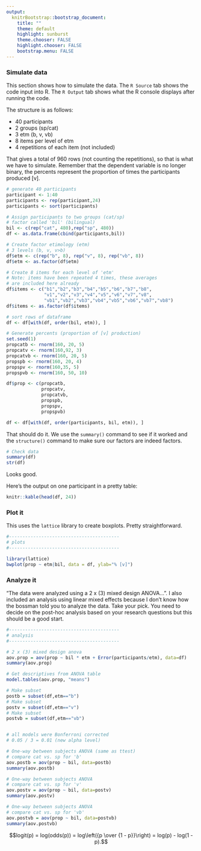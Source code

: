 ```yaml
---
output:
  knitrBootstrap::bootstrap_document:
    title: ""
    theme: default
    highlight: sunburst
    theme.chooser: FALSE
    highlight.chooser: FALSE
    bootstrap.menu: FALSE
---
```


### Simulate data

This section shows how to simulate the data. The ```R Source``` tab shows the 
code input into R. The ```R Output``` tab shows what the R console displays 
after running the code. 

The structure is as follows: 

- 40 participants 
- 2 groups (sp/cat)
- 3 etm (b, v, vb)
- 8 items per level of etm
- 4 repetitions of each item (not included)

That gives a total of 960 rows (not counting the repetitions), so that is what 
we have to simulate. Remember that the dependent variable is no longer binary, 
the percents represent the proportion of times the participants produced [v].

```r

# generate 40 participants
participant <- 1:40
participants <- rep(participant,24)
participants <- sort(participants)

# Assign participants to two groups (cat/sp)
# factor called 'bil' (bilingual)
bil <- c(rep("cat", 480),rep("sp", 480))
df <- as.data.frame(cbind(participants,bil))

# Create factor etimology (etm)
# 3 levels (b, v, v>b)
df$etm <- c(rep("b", 8), rep("v", 8), rep("vb", 8))
df$etm <- as.factor(df$etm)

# Create 8 items for each level of 'etm'
# Note: items have been repeated 4 times, these averages
# are included here already
df$items <- c("b1","b2","b3","b4","b5","b6","b7","b8",
			  "v1","v2","v3","v4","v5","v6","v7","v8",
			  "vb1","vb2","vb3","vb4","vb5","vb6","vb7","vb8")
df$items <- as.factor(df$items)

# sort rows of dataframe
df <- df[with(df, order(bil, etm)), ]

# Generate percents (proportion of [v] production)
set.seed(1)
propcatb <- rnorm(160, 20, 5)
propcatv <- rnorm(160,92, 3)
propcatvb <- rnorm(160, 20, 5)
propspb <- rnorm(160, 20, 4)
propspv <- rnorm(160,35, 5)
propspvb <- rnorm(160, 50, 10)

df$prop <- c(propcatb, 
	         propcatv,
	         propcatvb,
	         propspb,
	         propspv,
	         propspvb)

df <- df[with(df, order(participants, bil, etm)), ]
```

That should do it. We use the ```summary()``` command to see if it worked and 
the ```structure()``` command to make sure our factors are indeed factors.

```r
# Check data
summary(df)
str(df)
```

Looks good. 

Here's the output on one participant in a pretty table:

```r
knitr::kable(head(df, 24))
```

### Plot it

This uses the ```lattice``` library to create boxplots. Pretty straightforward.

```r
#-----------------------------------------
# plots
#-----------------------------------------

library(lattice)
bwplot(prop ~ etm|bil, data = df, ylab="% [v]")

```


### Analyze it

"The data were analyzed using a 2 x (3) mixed design ANOVA...". I also included
an analysis using linear mixed effects because I don't know how the bossman told
you to analyze the data. Take your pick. You need to decide on the post-hoc 
analysis based on your research questions but this should be a good start.

```r
#-----------------------------------------
# analysis
#-----------------------------------------

# 2 x (3) mixed design anova
aov.prop = aov(prop ~ bil * etm + Error(participants/etm), data=df)
summary(aov.prop)

# Get descriptives from ANOVA table
model.tables(aov.prop, "means")

# Make subset
postb = subset(df,etm=="b")
# Make subset
postv = subset(df,etm=="v")
# Make subset
postvb = subset(df,etm=="vb")


# all models were Bonferroni corrected
# 0.05 / 3 = 0.01 (new alpha level)

# One-way between subjects ANOVA (same as ttest)
# compare cat vs. sp for 'b'
aov.postb = aov(prop ~ bil, data=postb)
summary(aov.postb)

# One-way between subjects ANOVA
# compare cat vs. sp for 'v'
aov.postv = aov(prop ~ bil, data=postv)
summary(aov.postv)

# One-way between subjects ANOVA
# compare cat vs. sp for 'vb'
aov.postvb = aov(prop ~ bil, data=postvb)
summary(aov.postvb)


```

$$logit(p) = log(odds(p)) = log\left({p \over {1 - p}}\right) = log(p) - log(1 - p).$$



